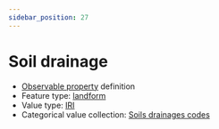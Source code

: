 ```yaml
---
sidebar_position: 27
---
```



# Soil drainage

- [Observable property](/viewers/dawe-vocabs?uri=https://linked.data.gov.au/def/nrm/c4ae89f9-49cb-4be8-b5f2-5f08177b8093) definition
- Feature type: [landform](http://linked.data.gov.au/def/tern-cv/2cf3ed29-440e-4a50-9bbc-5aab30df9fcd)
- Value type: [IRI](https://w3id.org/tern/ontologies/tern/IRI)
- Categorical value collection: [Soils drainages codes](/viewers/dawe-vocabs?uri=https://linked.data.gov.au/def/nrm/0c9132dc-48bf-4a9c-ac9b-0c8b1909afb4)

<Example protocolModule="plot-soil-description" observableProperty="https://linked.data.gov.au/def/nrm/c4ae89f9-49cb-4be8-b5f2-5f08177b8093" />

